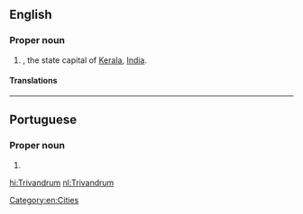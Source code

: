 ==English==
{{wikipedia|Thiruvananthapuram}}

===Proper noun===
{{en-proper noun}}

# {{former name of|Thiruvananthapuram|nodot=1|lang=en}}, the state capital of [[Kerala]], [[India]].

====Translations====
{{trans-see|Thiruvananthapuram}}

[[Category:en:Cities]]

----

==Portuguese==

===Proper noun===
{{pt-proper noun|f}}

# {{place|pt|city/state capital|s/Kerala|c/India|t1=Thiruvananthapuram|t2=Trivandrum}}

[[hi:Trivandrum]]
[[nl:Trivandrum]]